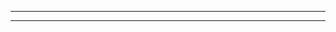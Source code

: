 {{Update/Test 1|live=true}}
----
{{Update/Test 1|banner=Wikia_2019_March_22nd_Banner.png|live=true}}
----
{{Update/Test 1|banner=Wikia_2019_March_22nd_Banner.png}}